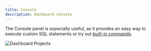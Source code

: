 ```yaml
---
title: Console
description: Dashboard Console
---
```

The Console panel is especially useful, as it provides an easy way to execute custom SQL statements or try out [built-in commands](/docs/commands).

![Dashboard Projects](@docs-website-assets/introduction/dashboard_console.png)
